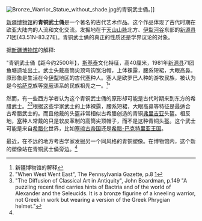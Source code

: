 {{coord|43.5126|N|83.2744|E|display=title|name=青铜武士俑出土地点|notes=（出土地点）}}
[[File:Bronze_Warrior_Statue_without_shade.jpg|thumb]]的青铜武士俑。]]
{{Location map
| Asia
| width      = 220px
| float      = 
| border     = 
| caption    = 青铜武士俑出土地点
| alt        = 
| relief     = yes
| AlternativeMap = 
| overlay_image = 
| label      = 
| label_size = 
| position   = 
| background = 
| mark       = 
| marksize   = 
| link       = 
| lat_deg    = 43.5126
| lon_deg    = 83.2744
}}

[[新疆博物馆|新疆博物馆]]的'''青铜武士俑'''是一个著名的古代艺术作品。这个作品体现了古代时期在欧亚大陆内的人流和文化交流。发掘地在于[[天山山脉|天山山脉]]北方、[[伊犁河谷|伊犁河谷]]东部的[[新源县|新源县]]71团(43.51N-83.27E)。青铜武士俑的真正的性质还是学界议论的对象。

据[[新疆博物馆|新疆博物馆]]的解释:

"青铜武士俑【距今约2500年】，[[斯基泰|斯基泰]]文化特征，高40厘米，1981年[[新源县|新源县]]71团鱼塘遗址出土。武士头戴高筒尖顶弯钩宽沿帽，上体裸露，腰系短裙，大眼高鼻。原形象是生活在今[[伊犁|伊犁]]地区的古代[[塞迦|塞]]种人。塞人是欧罗巴人种的游牧民族，被认为是今[[哈萨克|哈萨克]]族等[[突厥|突厥]]语系的民族祖先之一。<ref>新疆博物馆的解释</ref>"


然而，有一些西方学者认为这个青铜武士俑的原形却可能是古代时期来到东方的希腊武士。<ref name="#1">"When West Went East", The Pennsylvania Gazette, p.8 [http://www.upenn.edu/gazette/0111/PennGaz0111_feature2.pdf]</ref><ref>"The Diffusion of Classical Art in Antiquity", John Boardman, p.149 "A puzzling recent find carries hints of Bactria and of the world of Alexander and the Seleucids. It is a bronze figurine of a kneeling warrior, not Greek in work but wearing a version of the Greek Phrygian helmet."</ref>根据这些学家武士的上体裸露，腰系短裙，大眼高鼻等特征是最适合古希腊武士的。而且他戴的头盔非常相似古希腊创造的青铜[[弗里吉亚|弗里吉亚]]头盔。相反地，[[塞迦|塞]]种人常戴的只是软皮革制的高筒尖顶帽子，而不是这种青铜头盔。这个武士可能是来自[[希腊化时代|希腊化]]世界，比如[[塞琉古帝国|塞琉古帝国]]还是[[希腊-巴克特里亚王国|希腊-巴克特里亚王国]]。

最近，在不远的地方考古学家发掘另一个同风格的青铜塑像。在博物馆内，这个新的塑像站在青铜武士俑旁边。<ref name="#1"/>
